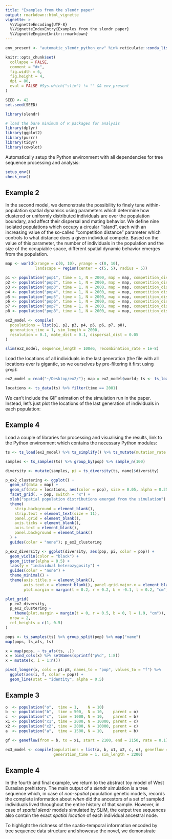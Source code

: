 ```yaml
---
title: "Examples from the slendr paper"
output: rmarkdown::html_vignette
vignette: >
  %\VignetteEncoding{UTF-8}
  %\VignetteIndexEntry{Examples from the slendr paper}
  %\VignetteEngine{knitr::rmarkdown}
---
```


```r
env_present <- "automatic_slendr_python_env" %in% reticulate::conda_list()$name

knitr::opts_chunk$set(
  collapse = FALSE,
  comment = "#>",
  fig.width = 6,
  fig.height = 4,
  dpi = 80,
  eval = FALSE #Sys.which("slim") != "" && env_present
)
```

```r
SEED <- 42
set.seed(SEED)

library(slendr)

# load the bare minimum of R packages for analysis
library(dplyr)
library(ggplot2)
library(purrr)
library(tidyr)
library(cowplot)
```

Automatically setup the Python environment with all dependencies for tree sequence processing and analysis:

```r
setup_env()
check_env()
```

## Example 2

In the second model, we demonstrate the possibility to finely tune within-population spatial dynamics using parameters which determine how clustered or uniformly distributed individuals are over the population boundary, and affect their dispersal and mating behavior. We define nine isolated populations which occupy a circular "island", each with an increasing value of the so-called "competition distance" parameter which controls to what distance does a given individual compete. Based on the value of this parameter, the number of individuals in the population and the size of the occupiable space, different spatial dynamic behavior emerges from the population.


```r
map <- world(xrange = c(0, 10), yrange = c(0, 10),
             landscape = region(center = c(5, 5), radius = 5))

p1 <- population("pop1", time = 1, N = 2000, map = map, competition_dist = 0.01)
p2 <- population("pop2", time = 1, N = 2000, map = map, competition_dist = 9)
p3 <- population("pop3", time = 1, N = 2000, map = map, competition_dist = 6)
p4 <- population("pop4", time = 1, N = 2000, map = map, competition_dist = 5)
p5 <- population("pop5", time = 1, N = 2000, map = map, competition_dist = 4)
p6 <- population("pop6", time = 1, N = 2000, map = map, competition_dist = 3)
p7 <- population("pop7", time = 1, N = 2000, map = map, competition_dist = 2)
p8 <- population("pop8", time = 1, N = 2000, map = map, competition_dist = 1)

ex2_model <- compile(
  populations = list(p1, p2, p3, p4, p5, p6, p7, p8),
  generation_time = 1, sim_length = 2000,
  resolution = 0.1, mate_dist = 0.1, dispersal_dist = 0.05
)

slim(ex2_model, sequence_length = 100e6, recombination_rate = 1e-8)
```

Load the locations of all individuals in the last generation (the file with all locations ever is gigantic, so we ourselves by pre-filtering it first using `grep`):

```r
ex2_model = read("~/Desktop/ex2/"); map = ex2_model$world; ts <- ts_load(ex2_model) %>% ts_simplify() %>% ts_mutate(mutation_rate = 1e-7)

locations <- ts_data(ts) %>% filter(time == 2001)
```

We can't include the GIF animation of the simulation run in the paper. Instead, let's just plot the locations of the last generation of individuals in each population:

## Example 4

Load a couple of libraries for processing and visualising the results, link to the Python environment which contains the necessary Python modules:

```r
ts <- ts_load(ex2_model) %>% ts_simplify() %>% ts_mutate(mutation_rate = 1e-7)

samples <- ts_samples(ts) %>% group_by(pop) %>% sample_n(100)

diversity <- mutate(samples, pi = ts_diversity(ts, name)$diversity)
```

```r
p_ex2_clustering <- ggplot() +
  geom_sf(data = map) +
  geom_sf(data = locations, aes(color = pop), size = 0.05, alpha = 0.25) +
  facet_grid(. ~ pop, switch = "x") +
  xlab("spatial population distributions emerged from the simulation") +
  theme(
    strip.background = element_blank(),
    strip.text = element_text(size = 11),
    panel.grid = element_blank(),
    axis.ticks = element_blank(),
    axis.text = element_blank(),
    panel.background = element_blank()
  ) +
  guides(color = "none"); p_ex2_clustering

p_ex2_diversity <- ggplot(diversity, aes(pop, pi, color = pop)) +
  geom_violin(color = "black") +
  geom_jitter(alpha = 0.5) +
  labs(y = "individual heterozygosity") +
  guides(color = "none") +
  theme_minimal() +
  theme(axis.title.x = element_blank(),
        axis.text.x = element_blank(), panel.grid.major.x = element_blank(),
        plot.margin = margin(t = 0.2, r = 0.2, b = -0.1, l = 0.2, "cm")); p_ex2_diversity

plot_grid(
  p_ex2_diversity,
  p_ex2_clustering +
    theme(plot.margin = margin(t = 0, r = 0.5, b = 0, l = 1.9, "cm")),
  nrow = 2,
  rel_heights = c(1, 0.5)
)
```

```r
pops <- ts_samples(ts) %>% group_split(pop) %>% map("name")
map(pops, ts_afs, ts)

x = map(pops, ~ ts_afs(ts, .))
x = bind_cols(x) %>% setNames(sprintf("p%d", 1:8))
x = mutate(x, i = 1:n())

pivot_longer(x, cols = p1:p8, names_to = "pop", values_to = "f") %>% 
  ggplot(aes(i, f, color = pop)) +
  geom_line(stat = "identity", alpha = 0.5)
```

## Example 3

```r
o  <- population("o",  time = 1,    N = 10)
b  <- population("b",  time = 500,  N = 10,    parent = o)
c  <- population("c",  time = 1000, N = 10,    parent = b)
x1 <- population("x1", time = 2000, N = 10000, parent = c)
x2 <- population("x2", time = 2000, N = 10000, parent = c)
a  <- population("a",  time = 1500, N = 10,    parent = b)

gf <- geneflow(from = b, to = x1, start = 2100, end = 2150, rate = 0.1)

ex3_model <- compile(populations = list(a, b, x1, x2, c, o), geneflow = gf,
                     generation_time = 1, sim_length = 2200) 
```

## Example 4

In the fourth and final example, we return to the abstract toy model of West Eurasian prehistory. The main output of a _slendr_ simulation is a tree sequence which, in case of _non-spatial_ population genetic models, records the complete information about _when_ did the ancestors of a set of sampled individuals lived throughout the entire history of that sample. However, in case of _spatial_ _slendr_ models simulated by SLiM, the output tree sequences also contain the exact _spatial location_ of each individual ancestral node.

To highlight the richness of the spatio-temporal information encoded by tree sequence data structure and showcase the novel, we demonstrate 

<!-- ```{r, example4_paper_figure} -->

<!-- # load the output tree sequence, recapitate it, simplify it, add mutations -->

<!-- ts <- ts_load(model_ex2, recapitate = TRUE, simplify = TRUE, mutate = TRUE, -->

<!--               Ne = 10000, recombination_rate = 1e-8, mutation_rate = 1e-8) -->

<!-- # extract table with names and times of sampled individuals -->

<!-- samples <- ts_samples(ts) -->

<!-- # extract names of individuals in each time point -->

<!-- groups <- split(samples, samples$time) %>% map(pull, name) -->

<!-- # compute nucleotide diversity in each time point and add additional -->

<!-- # information to the table of results for easier plotting -->

<!-- diversity <- ts_diversity(ts, groups) %>% -->

<!--   mutate( -->

<!--     time = as.numeric(set), -->

<!--     epoch = findInterval(time, epoch_times, rightmost.closed = TRUE) -->

<!--   ) -->

<!-- # plot diversity over time computed from the tree sequence data -->

<!-- ggplot(diversity, aes(time, diversity, color = factor(epoch))) + -->

<!--   geom_point() + -->

<!--   geom_smooth(color = "black") + -->

<!--   geom_vline(xintercept = epoch_times, size = 0.75, alpha = 0.25) + -->

<!--   scale_x_continuous(breaks = epoch_times, labels = epoch_times) + -->

<!--   labs(x = "time since the start of the simulation") + -->

<!--   theme_minimal() + guides(color = "none") -->

<!-- ``` -->
